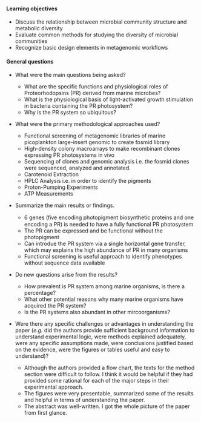 #### Learning objectives

* Discuss the relationship between microbial community structure and metabolic diversity
* Evaluate common methods for studying the diversity of microbial communities
* Recognize basic design elements in metagenomic workflows

#### General questions

* What were the main questions being asked?

    + What are the specific functions and physiological roles of  Proteorhodopsins (PR) derived from marine microbes?
    + What is the physiological basis of light-activated growth stimulation in bacteria containing the PR photosystem?
    + Why is the PR system so ubiquitous?

\vspace{12pt}
 
* What were the primary methodological approaches used? 

    + Functional screening of metagenomic libraries of marine picoplankton large-insert genomic to create fosmid library 
    + High-density colony macroarrays to make recombinant clones expressing PR photosystems in vivo
    + Sequencing of clones and genomic analysis i.e. the fosmid clones were sequenced, analyzed and annotated.
    + Carotenoid Extraction 
    + HPLC Analysis i.e. in order to identify the pigments
    + Proton-Pumping Experiments 
    + ATP Measurements

\vspace{12pt}
 
* Summarize the main results or findings.  

    + 6 genes (ﬁve encoding photopigment biosynthetic proteins and one encoding a PR) is needed to have a fully functional PR photosystem 
    + The PR can be expressed and be functional without the photopigment
    + Can introdue the PR system via a single horizontal gene transfer, which may explains the high abundance of PR in many organisms 
    + Functional screening is useful approach to identify phenotypes without sequence data available 

\vspace{12pt}

* Do new questions arise from the results?  

    + How prevalent is PR system among marine organisms, is there a percentage?
    + What other potential reasons why many marine organisms have acquired the PR system?
    + Is the PR systems also abundant in other mircoorganisms?

\vspace{12pt}
 
* Were there any specific challenges or advantages in understanding the paper (*e.g.* did the authors provide sufficient background information to understand experimental logic, were methods explained adequately, were any specific assumptions made, were conclusions justified based on the evidence, were the figures or tables useful and easy to understand)?  

    + Although the authors provided a flow chart, the texts for the method section were difficult to follow. I think it would be helpful if they had provided some rational for each of the major steps in their experimental approach.
    + The figures were very presentable, summarized some of the results and helpful in terms of understanding the paper.
    + The abstract was well-written. I got the whole picture of the paper from first glance.
